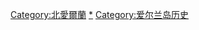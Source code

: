 {{Commonscat|History of Northern Ireland}}

[[Category:北愛爾蘭|Category:北愛爾蘭]]
[[Category:英国历史|*]]
[[Category:爱尔兰岛历史‎|Category:爱尔兰岛历史‎]]